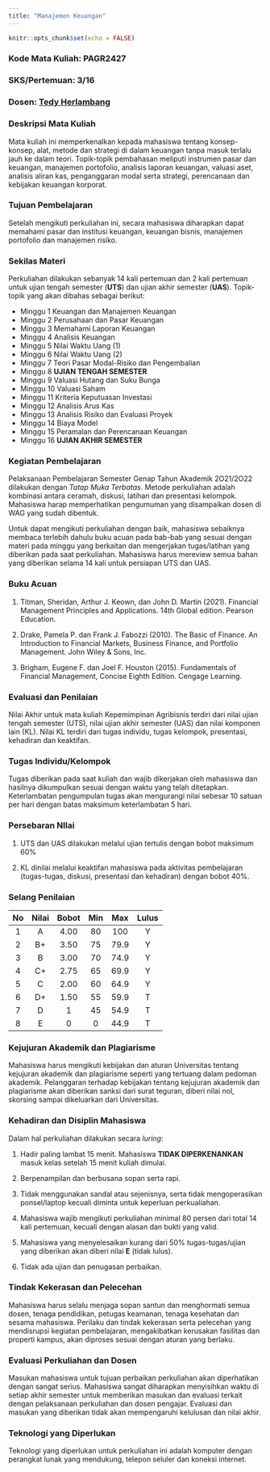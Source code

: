 ```yaml
---
title: "Manajemen Keuangan"
---
```


```r
knitr::opts_chunk$set(echo = FALSE)
```

### Kode Mata Kuliah: PAGR2427

### SKS/Pertemuan: 3/16

### Dosen: [Tedy Herlambang](https://bangtedy.github.io)

### Deskripsi Mata Kuliah

Mata kuliah ini memperkenalkan kepada mahasiswa tentang konsep-konsep, alat, metode dan strategi di dalam keuangan tanpa masuk terlalu jauh ke dalam teori. Topik-topik pembahasan meliputi instrumen pasar dan keuangan, manajemen portofolio, analisis laporan keuangan, valuasi aset, analisis aliran kas, penganggaran modal serta strategi, perencanaan dan kebijakan keuangan korporat.  

### Tujuan Pembelajaran

Setelah mengikuti perkuliahan ini, secara mahasiswa diharapkan dapat memahami pasar dan institusi keuangan, keuangan bisnis, manajemen portofolio dan manajemen risiko.  

### Sekilas Materi

Perkuliahan dilakukan sebanyak 14 kali pertemuan dan 2 kali pertemuan untuk
ujian tengah semester (**UTS**) dan ujian akhir semester (**UAS**). Topik-topik yang akan dibahas sebagai berikut:

:::obj

* Minggu 1 Keuangan dan Manajemen Keuangan
* Minggu 2 Perusahaan dan Pasar Keuangan
* Minggu 3 Memahami Laporan Keuangan
* Minggu 4 Analisis Keuangan
* Minggu 5 Nilai Waktu Uang (1)
* Minggu 6 Nilai Waktu Uang (2)
* Minggu 7 Teori Pasar Modal-Risiko dan Pengembalian
* Minggu 8 **UJIAN TENGAH SEMESTER**
* Minggu 9 Valuasi Hutang dan Suku Bunga
* Minggu 10 Valuasi Saham
* Minggu 11 Kriteria Keputuasan Investasi
* Minggu 12 Analisis Arus Kas
* Minggu 13 Analisis Risiko dan Evaluasi Proyek
* Minggu 14 Biaya Model
* Minggu 15 Peramalan dan Perencanaan Keuangan
* Minggu 16 **UJIAN AKHIR SEMESTER**

:::

### Kegiatan Pembelajaran

Pelaksanaan Pembelajaran Semester Genap Tahun Akademik 2O21/2O22 dilakukan dengan *Tatap Muka Terbatas*. Metode perkuliahan adalah kombinasi antara ceramah, diskusi, latihan dan presentasi kelompok. Mahasiswa harap memperhatikan pengumuman yang disampaikan dosen di WAG yang sudah dibentuk. 

Untuk dapat mengikuti perkuliahan dengan baik, mahasiswa sebaiknya membaca terlebih dahulu buku acuan pada bab-bab yang sesuai dengan materi pada minggu yang berkaitan dan mengerjakan tugas/latihan yang diberikan pada saat perkuliahan. Mahasiswa harus mereview semua bahan yang diberikan selama 14 kali untuk persiapan UTS dan UAS. 

### Buku Acuan

1. Titman, Sheridan, Arthur J. Keown, dan John D. Martin (2021). Financial Management
Principles and Applications. 14th Global edition. Pearson Education.

2. Drake, Pamela P. dan Frank J. Fabozzi (2010). The Basic of Finance. An Introduction to Financial Markets, Business Finance, and Portfolio Management. John Wiley & Sons, Inc. 

3. Brigham, Eugene F. dan Joel F. Houston (2015). Fundamentals of Financial Management, Concise Eighth Edition. Cengage Learning.

### Evaluasi dan Penilaian

Nilai Akhir untuk mata kuliah Kepemimpinan Agribisnis terdiri dari nilai ujian tengah semester (UTS), nilai ujian akhir semester (UAS) dan nilai komponen lain (KL). Nilai KL terdiri dari tugas individu, tugas kelompok, presentasi, kehadiran dan keaktifan. 

### Tugas Individu/Kelompok

Tugas diberikan pada saat kuliah dan wajib dikerjakan oleh mahasiswa dan
hasilnya dikumpulkan sesuai dengan waktu yang telah ditetapkan. Keterlambatan pengumpulan tugas akan mengurangi nilai sebesar 10 satuan per hari dengan batas maksimum keterlambatan 5 hari.

### Persebaran NIlai

1. UTS dan UAS dilakukan melalui ujian tertulis dengan bobot maksimum 60%

2. KL dinilai melalui keaktifan mahasiswa pada aktivitas pembelajaran (tugas-tugas, diskusi, presentasi dan kehadiran) dengan bobot 40%.

### Selang Penilaian

|No|Nilai|Bobot|Min|Max|Lulus|
|:---:|:---:|:---:|:---:|:---:|:---:|
|1  | A |4.00|80|100|Y|
|2  |B+|3.50|75|79.9|Y|
|3 | B |3.00 | 70|74.9|Y|
|4 | C+ | 2.75| 65| 69.9| Y|
|5|C|2.00|60|64.9|Y|
|6|D+|1.50| 55 |59.9| T|
|7|D|1| 45|54.9| T|
|8|E|0|0|44.9| T|

### Kejujuran Akademik dan Plagiarisme 

Mahasiswa harus mengikuti kebijakan dan aturan Universitas tentang kejujuran akademik dan plagiarisme seperti yang tertuang dalam pedoman akademik. Pelanggaran terhadap kebijakan tentang kejujuran akademik dan plagiarisme akan diberikan sanksi dari surat teguran, diberi nilai nol, skorsing sampai dikeluarkan dari Universitas.

### Kehadiran dan Disiplin Mahasiswa

Dalam hal perkuliahan dilakukan secara *luring*:

1. Hadir paling lambat 15 menit. Mahasiswa **TIDAK DIPERKENANKAN** masuk kelas setelah 15 menit kuliah dimulai.

2. Berpenampilan dan berbusana sopan serta rapi.

3. Tidak menggunakan sandal atau sejenisnya, serta tidak mengoperasikan ponsel/laptop kecuali diminta untuk keperluan perkualiahan.

4. Mahasiswa wajib mengikuti perkuliahan minimal 80 persen dari total 14 kali pertemuan, kecuali dengan alasan dan bukti yang valid.

5. Mahasiswa yang menyelesaikan kurang dari 50% tugas-tugas/ujian yang diberikan akan diberi nilai **E** (tidak lulus). 

6. Tidak ada ujian dan penugasan perbaikan.

### Tindak Kekerasan dan Pelecehan

Mahasiswa harus selalu menjaga sopan santun dan menghormati semua dosen, tenaga pendidikan, petugas keamanan, tenaga kesehatan dan sesama mahasiswa. Perilaku dan tindak kekerasan serta pelecehan yang mendisrupsi kegiatan pembelajaran, mengakibatkan kerusakan fasilitas dan properti kampus, akan diproses sesuai dengan aturan yang berlaku.

### Evaluasi Perkuliahan dan Dosen

Masukan mahasiswa untuk tujuan perbaikan perkuliahan akan diperhatikan dengan sangat serius. Mahasiswa sangat diharapkan menyisihkan waktu di setiap akhir semester untuk memberikan masukan dan evaluasi terkait dengan pelaksanaan perkuliahan dan dosen pengajar. Evaluasi dan masukan yang diberikan tidak akan mempengaruhi kelulusan dan nilai akhir.

### Teknologi yang Diperlukan

Teknologi yang diperlukan untuk perkuliahan ini adalah komputer dengan perangkat lunak yang mendukung, telepon seluler dan koneksi internet. 